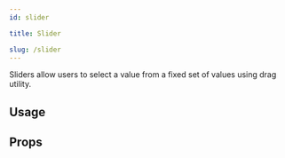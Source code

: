 ```yaml
---
id: slider

title: Slider

slug: /slider
---
```







Sliders allow users to select a value from a fixed set of values using drag utility.

## Usage

<Usage />

## Props

<Props />
